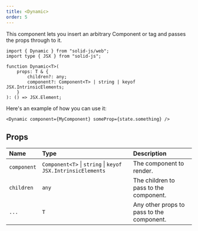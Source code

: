 ```yaml
---
title: <Dynamic>
order: 5
---
```


This component lets you insert an arbitrary Component or tag and passes the props through to it.

```tsx
import { Dynamic } from "solid-js/web";
import type { JSX } from "solid-js";

function Dynamic<T>(
	props: T & {
		children?: any;
		component?: Component<T> | string | keyof JSX.IntrinsicElements;
	}
): () => JSX.Element;
```

Here's an example of how you can use it:

```tsx
<Dynamic component={MyComponent} someProp={state.something} />
```

## Props

| Name | Type | Description |
| :-- | :-- | :-- |
| `component` | `Component<T>` \| `string` \| `keyof JSX.IntrinsicElements` | The component to render. |
| `children` | `any` | The children to pass to the component. |
| `...` | `T` | Any other props to pass to the component. |
